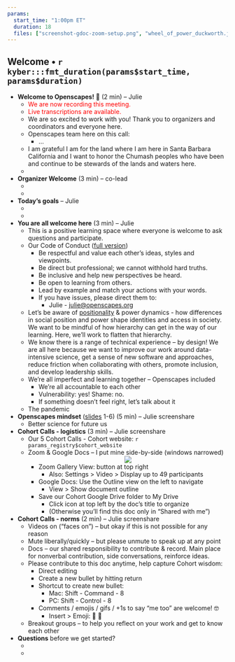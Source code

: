 ```yaml
---
params:
  start_time: "1:00pm ET"
  duration: 18
  files: ["screenshot-gdoc-zoom-setup.png", "wheel_of_power_duckworth.jpg"]
---
```


## Welcome • `r kyber:::fmt_duration(params$start_time, params$duration)`

- **Welcome to Openscapes!** 👋 (2 min) – Julie
  - <font color="red">We are now recording this meeting.</font> 
  - <font color="red">Live transcriptions are available.</font>
  - We are so excited to work with you! Thank you to organizers and coordinators and everyone here.
  - Openscapes team here on this call: 
      - ...
  - I am grateful I am for the land where I am here in Santa Barbara California and I want to honor the Chumash peoples who have been and continue to be stewards of the lands and waters here.
  - ‎
- **Organizer Welcome** (3 min) – co-lead
  - ‎
  - 
- **Today’s goals** – Julie
  - ‎
  - 
- **You are all welcome here** (3 min) – Julie
  - This is a positive learning space where everyone is welcome to ask questions and participate.
  - Our Code of Conduct ([full version](https://www.openscapes.org/code-of-conduct/))
    - Be respectful and value each other’s ideas, styles and viewpoints.
    - Be direct but professional; we cannot withhold hard truths.
    - Be inclusive and help new perspectives be heard.
    - Be open to learning from others.
    - Lead by example and match your actions with your words.
    - If you have issues, please direct them to:
      - Julie - [julie@openscapes.org](mailto:julie@openscapes.org)
  - Let’s be aware of [positionality](https://indigenousinitiatives.ctlt.ubc.ca/classroom-climate/positionality-and-intersectionality/) & power dynamics - how differences in social position and power shape identities and access in society. We want to be mindful of how hierarchy can get in the way of our learning. Here, we’ll work to flatten that hierarchy.
  - We know there is a range of technical experience – by design! We are all here because we want to improve our work around data-intensive science, get a sense of new software and approaches, reduce friction when collaborating with others, promote inclusion, and develop leadership skills.
  - We’re all imperfect and learning together – Openscapes included
    - We're all accountable to each other
    - Vulnerability: yes! Shame: no.
    - If something doesn’t feel right, let’s talk about it
  - The pandemic 

- **Openscapes mindset** ([slides](https://docs.google.com/presentation/d/1giEW0EIYVnxneGpOBSJnEqg-1CVBUGrbH8Z5gawdeBc/edit#slide=id.p) 1-6) (5 min) – Julie screenshare
  - Better science for future us

- **Cohort Calls - logistics** (3 min) – Julie screenshare
  - Our 5 Cohort Calls - Cohort website: `r params_registry$cohort_website`
  - Zoom & Google Docs – I put mine side-by-side (windows narrowed)
<center>![](screenshot-gdoc-zoom-setup.png)</center>
    - Zoom Gallery View: button at top right
      - Also: Settings > Video > Display up to 49 participants
    - Google Docs: Use the Outline view on the left to navigate 
      - View > Show document outline
    - Save our Cohort Google Drive folder to My Drive
      - Click icon at top left by the doc’s title to organize
      - (Otherwise you’ll find this doc only in “Shared with me”)
- **Cohort Calls - norms** (2 min) – Julie screenshare
    - Videos on (“faces on”) – but okay if this is not possible for any reason 
    - Mute liberally/quickly – but please unmute to speak up at any point
    - Docs – our shared responsibility to contribute & record. Main place for nonverbal contribution, side conversations, reinforce ideas.
    - Please contribute to this doc anytime, help capture Cohort wisdom:
      - Direct editing
      - Create a new bullet by hitting return
      - Shortcut to create new bullet:
        - Mac: Shift - Command - 8
        - PC: Shift - Control - 8
      - Comments / emojis / gifs / +1s to say “me too” are welcome! 🤓
        - Insert > Emoji: 🦑 🎉
    - Breakout groups – to help you reflect on your work and get to know each other

- **Questions** before we get started?
    -  
    - 
    
